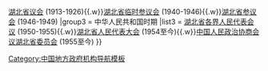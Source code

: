 {{Navbox
|name = 湖北民意机构
|title = [[湖北]]民意机构
|state = {{{state|autocollapse}}}
|group1 = 清末时朝
|list1 = [[湖北咨议局]] (1909-1912)
|group2 = 中华民国时期
|list2 = [[湖北省议会|湖北省临时议会]] (1912-1913){{.w}}[[湖北省议会]] (1913-1926){{.w}}[[湖北省临时参议会]] (1940-1946){{.w}}[[湖北省参议会]] (1946-1949)
|group3 = 中华人民共和国时期
|list3 = [[湖北省各界人民代表会议]] (1950-1955){{.w}}[[湖北省人民代表大会]] (1954至今){{.w}}[[中国人民政治协商会议湖北省委员会]] (1955至今)
}}<noinclude>
[[Category:中国地方政府机构导航模板]]
</noinclude>